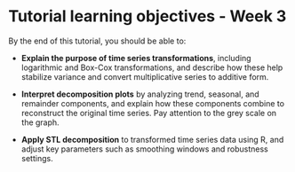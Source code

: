 # Tutorial learning objectives - Week 3

By the end of this tutorial, you should be able to:

-   **Explain the purpose of time series transformations**, including logarithmic and Box-Cox transformations, and describe how these help stabilize variance and convert multiplicative series to additive form.

-   **Interpret decomposition plots** by analyzing trend, seasonal, and remainder components, and explain how these components combine to reconstruct the original time series. Pay attention to the grey scale on the graph.

-   **Apply STL decomposition** to transformed time series data using R, and adjust key parameters such as smoothing windows and robustness settings.
